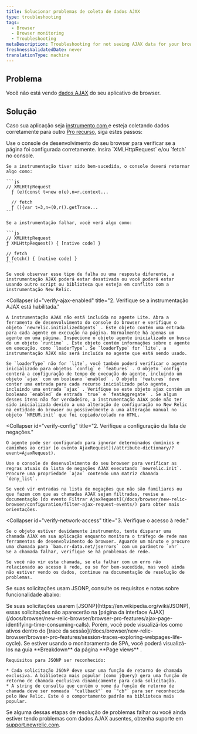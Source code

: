 ```yaml
---
title: Solucionar problemas de coleta de dados AJAX
type: troubleshooting
tags:
  - Browser
  - Browser monitoring
  - Troubleshooting
metaDescription: Troubleshooting for not seeing AJAX data for your browser app.
freshnessValidatedDate: never
translationType: machine
---
```


## Problema

Você não está vendo [dados AJAX](/docs/browser/new-relic-browser/browser-pro-features/ajax-page-identifying-time-consuming-calls) do seu aplicativo de browser.

## Solução

Caso sua aplicação seja [instrumento com <InlinePopover type="browser"/>](/docs/browser/new-relic-browser/installation-configuration/troubleshooting-browser-monitoring-installation)e esteja coletando dados corretamente para outro [Pro recurso](/docs/browser/new-relic-browser/browser-pro-features), siga estes passos:

<CollapserGroup>
  <Collapser
    id="verify-instrumentation"
    title="1. Verifique se a página é instrumento."
  >
    Use o console de desenvolvimento do seu browser para verificar se a página foi configurada corretamente. Insira `XMLHttpRequest` e/ou `fetch` no console.

    Se a instrumentação tiver sido bem-sucedida, o console deverá retornar algo como:

    ```js
    // XMLHttpRequest
      ƒ (e){const t=new o(e),n=r.context...

      // fetch
      ƒ (){var t=3,n=(0,r().getTrace...
    ```

    Se a instrumentação falhar, você verá algo como:

    ```js
    // XMLHttpRequest
    ƒ XMLHttpRequest() { [native code] }

    // fetch 
    ƒ fetch() { [native code] }
    ```

    Se você observar esse tipo de falha ou uma resposta diferente, a instrumentação AJAX poderá estar desativada ou você poderá estar usando outro script ou biblioteca que esteja em conflito com a instrumentação New Relic.
  </Collapser>

  <Collapser
    id="verify-ajax-enabled"
    title="2. Verifique se a instrumentação AJAX está habilitada."
  >
    A instrumentação AJAX não está incluída no agente Lite. Abra a ferramenta de desenvolvimento do console do browser e verifique o objeto `newrelic.initializedAgents` . Este objeto contém uma entrada para cada agente em execução na página. Normalmente há apenas um agente em uma página. Inspecione o objeto agente inicializado em busca de um objeto `runtime` . Este objeto contém informações sobre o agente em execução, como `loaderType`. Se `loaderType` for `lite`, a instrumentação AJAX não será incluída no agente que está sendo usado.

    Se `loaderType` não for `lite`, você também poderá verificar o agente inicializado para objetos `config` e `features` . O objeto `config` conterá a configuração de tempo de execução do agente, incluindo um objeto `ajax` com um booleano `enabled` . O objeto `features` deve conter uma entrada para cada recurso inicializado pelo agente, incluindo uma entrada `ajax` . Verifique se este objeto ajax contém um booleano `enabled` de entrada `true` e `featAggregate` . Se algum desses itens não for verdadeiro, a instrumentação AJAX pode não ter sido inicializada devido a uma alteração de configuração no New Relic na entidade do browser ou possivelmente a uma alteração manual no objeto `NREUM.init` que foi copiado/colado no HTML.
  </Collapser>

  <Collapser
    id="verify-config"
    title="2. Verifique a configuração da lista de negações."
  >
    O agente pode ser configurado para ignorar determinados domínios e caminhos ao criar [o evento AjaxRequest](/attribute-dictionary/?event=AjaxRequest).

    Use o console de desenvolvimento do seu browser para verificar as regras atuais da lista de negações AJAX executando `newrelic.init`. Procure uma propriedade `ajax` contendo uma matriz chamada `deny_list`.

    Se você vir entradas na lista de negações que não são familiares ou que fazem com que as chamadas AJAX sejam filtradas, revise a documentação [do evento Filtrar AjaxRequest](/docs/browser/new-relic-browser/configuration/filter-ajax-request-events/) para obter mais orientações.
  </Collapser>

  <Collapser
    id="verify-network-access"
    title="3. Verifique o acesso à rede."
  >
    Se o objeto estiver devidamente instrumento, tente disparar uma chamada AJAX em sua aplicação enquanto monitora o tráfego de rede nas ferramentas de desenvolvimento do browser. Aguarde um minuto e procure uma chamada para `bam.nr-data.net/jserrors` com um parâmetro `xhr` . Se a chamada falhar, verifique se há problemas de rede.

    Se você não vir esta chamada, se ela falhar com um erro não relacionado ao acesso à rede, ou se for bem-sucedida, mas você ainda não estiver vendo os dados, continue na documentação de resolução de problemas.
  </Collapser>
</CollapserGroup>

Se suas solicitações usam JSONP, consulte os requisitos e notas sobre funcionalidade abaixo:

<CollapserGroup>
  <Collapser
    id="jsonp"
    title="Requisitos JSONP"
  >
    Se suas solicitações usarem [JSONP](https://en.wikipedia.org/wiki/JSONP), essas solicitações não aparecerão na [página da interface AJAX](/docs/browser/new-relic-browser/browser-pro-features/ajax-page-identifying-time-consuming-calls). Porém, você pode visualizá-los como ativos dentro do [trace da sessão](/docs/browser/new-relic-browser/browser-pro-features/session-traces-exploring-webpages-life-cycle). Se estiver usando o monitoramento de SPA, você poderá visualizá-los na guia <DNT>**Breakdown**</DNT> da página <DNT>**Page views**</DNT> .

    Requisitos para JSONP ser reconhecido:

    * Cada solicitação JSONP deve usar uma função de retorno de chamada exclusiva. A biblioteca mais popular (como jQuery) gera uma função de retorno de chamada exclusiva dinamicamente para cada solicitação.
    * A string de consulta que contém o nome da função de retorno de chamada deve ser nomeada `"callback"` ou `"cb"` para ser reconhecida pelo New Relic. Este é o comportamento padrão na biblioteca mais popular.
  </Collapser>
</CollapserGroup>

Se alguma dessas etapas de resolução de problemas falhar ou você ainda estiver tendo problemas com dados AJAX ausentes, obtenha suporte em [support.newrelic.com](https://support.newrelic.com).